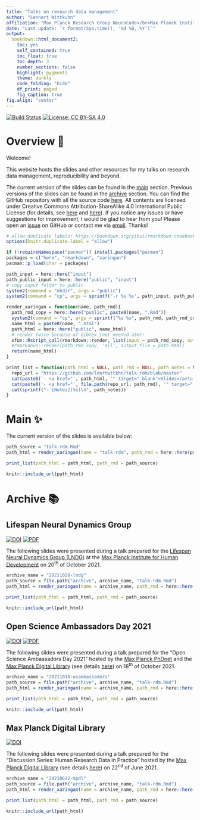 ```yaml
---
title: "Talks on research data management"
author: "Lennart Wittkuhn"
affiliation: "Max Planck Research Group NeuroCode</br>Max Planck Institute for Human Development</br>Max Planck UCL Centre for Computational Psychiatry and Ageing Research</br>Berlin, Germany"
date: "Last update: `r format(Sys.time(), '%d %B, %Y')`"
output:
  bookdown::html_document2:
    toc: yes
    self_contained: true
    toc_float: true
    toc_depth: 3
    number_sections: false
    highlight: pygments
    theme: darkly
    code_folding: "hide"
    df_print: paged
    fig_caption: true
fig.align: "center"
---
```


[![Build Status](https://app.travis-ci.com/lnnrtwttkhn/talk-rdm.svg?branch=master)](https://app.travis-ci.com/lnnrtwttkhn/talk-rdm)
[![License: CC BY-SA 4.0](https://img.shields.io/badge/License-CC%20BY--SA%204.0-lightgrey.svg)](https://creativecommons.org/licenses/by-sa/4.0/)

# Overview 👋

Welcome!

This website hosts the slides and other resources for my talks on research data management, reproducibility and beyond.

The current version of the slides can be found in the [main](#main) section.
Previous versions of the slides can be found in the [archive](#archive) section.
You can find the GitHub repository with all the source code [here](https://github.com/lnnrtwttkhn/talk-rdm).
All contents are licensed under Creative Commons Attribution-ShareAlike 4.0 International Public License (for details, see [here](https://github.com/lnnrtwttkhn/talk-rdm/blob/master/LICENSE) and [here](https://creativecommons.org/licenses/by-sa/4.0/)).
If you notice any issues or have suggestions for improvement, I would be glad to hear from you!
Please open an [issue](https://github.com/lnnrtwttkhn/talk-rdm/issues) on GitHub or contact me via [email](mailto:wittkuhn@mpib-berlin.mpg.de).
Thanks!

```r
# allow duplicate labels: https://bookdown.org/yihui/rmarkdown-cookbook/duplicate-label.html
options(knitr.duplicate.label = "allow")
```

```r
if (!requireNamespace("pacman")) install.packages("pacman")
packages = c("here", "rmarkdown", "xaringan")
pacman::p_load(char = packages)
```

```r
path_input = here::here("input")
path_public_input = here::here("public", "input")
# copy input folder to public
system2(command = "mkdir", args = "public")
system2(command = "cp", args = sprintf("-r %s %s", path_input, path_public_input))
```

```r
render_xaringan = function(name, path_rmd){
  path_rmd_copy = here::here("public", paste0(name, ".Rmd"))
  system2(command = "cp", args = sprintf("%s %s", path_rmd, path_rmd_copy))
  name_html = paste0(name, ".html")
  path_html = here::here("public", name_html)
  # render twice because of bibtex (not needed atm):
  xfun::Rscript_call(rmarkdown::render, list(input = path_rmd_copy, output_file = path_html))
  #rmarkdown::render(path_rmd_copy, 'all', output_file = path_html)
  return(name_html)
}
```

```r
print_list = function(path_html = NULL, path_rmd = NULL, path_notes = NULL){
  repo_url = "https://github.com/lnnrtwttkhn/talk-rdm/blob/master"
  cat(paste0('- <a href="', path_html, '" target="_blank">Slides</a>\n'))
  cat(paste0('- <a href="', file.path(repo_url, path_rmd), '" target="_blank">Source</a>\n'))
  cat(sprintf("- [Notes](%s)\n", path_notes))
}
```

# Main ✨

The current version of the slides is available below:

```r
path_source = "talk-rdm.Rmd"
path_html = render_xaringan(name = "talk-rdm", path_rmd = here::here(path_source))
```

```r
print_list(path_html = path_html, path_rmd = path_source)
```

```r
knitr::include_url(path_html)
```

# Archive 📚

## Lifespan Neural Dynamics Group

[![DOI](https://zenodo.org/badge/DOI/10.5281/zenodo.5586318.svg)](https://doi.org/10.5281/zenodo.5586318)
[![PDF](https://img.shields.io/badge/PDF-Download-<COLOR>.svg)](https://github.com/lnnrtwttkhn/talk-rdm/releases/download/v3.0/talk-rdm.pdf)

The following slides were presented during a talk prepared for the [Lifespan Neural Dynamics Group (LNDG)](https://www.mpib-berlin.mpg.de/research/research-centers/lip/projects/lndg) at the [Max Planck Institute for Human Development](https://www.mpib-berlin.mpg.de/en) on 20<sup>th</sup> of October 2021.

```r
archive_name = "20211020-lndg"
path_source = file.path("archive", archive_name, "talk-rdm.Rmd")
path_html = render_xaringan(name = archive_name, path_rmd = here::here(path_source))
```

```r
print_list(path_html = path_html, path_rmd = path_source)
```

```r
knitr::include_url(path_html)
```

## Open Science Ambassadors Day 2021

[![DOI](https://zenodo.org/badge/DOI/10.5281/zenodo.5575219.svg)](https://doi.org/10.5281/zenodo.5575219)
[![PDF](https://img.shields.io/badge/PDF-Download-<COLOR>.svg)](https://github.com/lnnrtwttkhn/talk-rdm/releases/download/v2.0/talk-rdm.pdf)

The following slides were presented during a talk prepared for the "Open Science Ambassadors Day 2021" hosted by the [Max Planck PhDnet](https://www.phdnet.mpg.de/home) and the [Max Planck Digital Library](https://www.mpdl.mpg.de/en/) (see details [here](https://osambassadors.mpdl.mpg.de/)) on 18<sup>th</sup> of October 2021.

```r
archive_name = "20211018-osambassadors"
path_source = file.path("archive", archive_name, "talk-rdm.Rmd")
path_html = render_xaringan(name = archive_name, path_rmd = here::here(path_source))
```

```r
print_list(path_html = path_html, path_rmd = path_source)
```

```r
knitr::include_url(path_html)
```

## Max Planck Digital Library

[![DOI](https://zenodo.org/badge/DOI/10.5281/zenodo.5012477.svg)](https://doi.org/10.5281/zenodo.5012477)

The following slides were presented during a talk prepared for the "Discussion Series: Human Research Data in Practice" hosted by the [Max Planck Digital Library](https://www.mpdl.mpg.de/en/) (see details [here](https://rdm.mpdl.mpg.de/2021/05/27/discussion-series-human-research-data-in-practice-on-22th-june-2021/)) on 22<sup>nd</sup> of June 2021.

```r
archive_name = "20210622-mpdl"
path_source = file.path("archive", archive_name, "talk-rdm.Rmd")
path_html = render_xaringan(name = archive_name, path_rmd = here::here(path_source))
```

```r
print_list(path_html = path_html, path_rmd = path_source)
```

```r
knitr::include_url(path_html)
```

